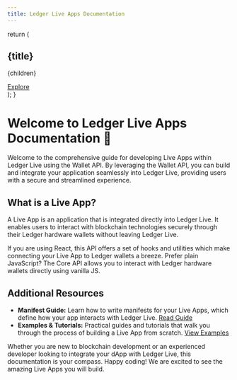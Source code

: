 ```yaml
---
title: Ledger Live Apps Documentation
---
```


  return (
    <div className="card">
      <h2>{title}</h2>
      <p>{children}</p>
      <a href={link} className="card-link">
        Explore
      </a>
    </div>
  );
}

# Welcome to Ledger Live Apps Documentation 🚀

Welcome to the comprehensive guide for developing Live Apps within Ledger Live using the Wallet API. By leveraging the Wallet API, you can build and integrate your application seamlessly into Ledger Live, providing users with a secure and streamlined experience.

## What is a Live App?

A Live App is an application that is integrated directly into Ledger Live. It enables users to interact with blockchain technologies securely through their Ledger hardware wallets without leaving Ledger Live.

<div className="flex-container">

  <Card title="React API" link="./react">
    If you are using React, this API offers a set of hooks and utilities which make connecting your Live App to Ledger
    wallets a breeze.
  </Card>

  <Card title="Core API" link="./core">
    Prefer plain JavaScript? The Core API allows you to interact with Ledger hardware wallets directly using vanilla JS.
  </Card>

</div>

## Additional Resources

- **Manifest Guide:** Learn how to write manifests for your Live Apps, which define how your app interacts with Ledger Live. [Read Guide](./manifest)
- **Examples & Tutorials:** Practical guides and tutorials that walk you through the process of building a Live App from scratch. [View Examples](./examples-and-tutorials)

Whether you are new to blockchain development or an experienced developer looking to integrate your dApp with Ledger Live, this documentation is your compass. Happy coding! We are excited to see the amazing Live Apps you will build.